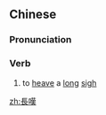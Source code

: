 {{also|长叹}}
==Chinese==
{{zh-forms|s=长叹}}

===Pronunciation===
{{zh-pron
|m=chángtàn
|cat=v
}}

===Verb===
{{zh-verb}}

# {{lb|zh|literary}} to [[heave]] a [[long]] [[sigh]]

[[zh:長嘆]]